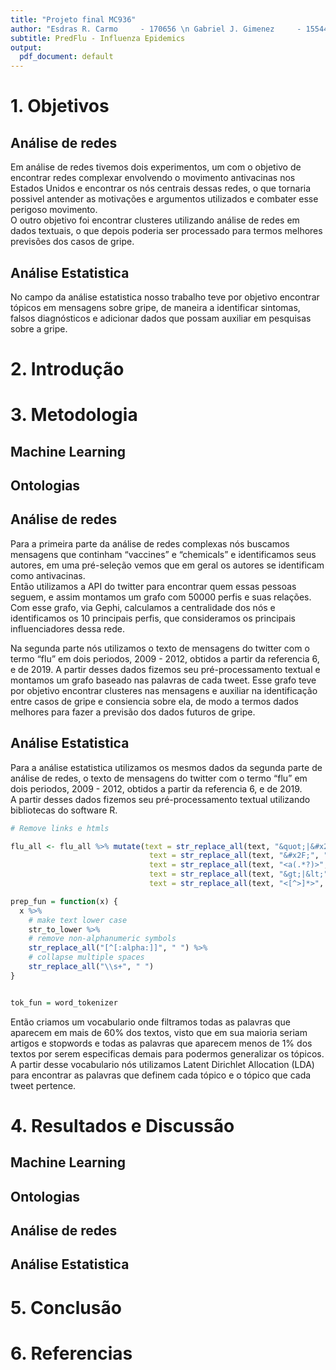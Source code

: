 ```yaml
---
title: "Projeto final MC936"
author: "Esdras R. Carmo     - 170656 \n Gabriel J. Gimenez     - 155449"
subtitle: PredFlu - Influenza Epidemics
output:
  pdf_document: default
---
```


# 1. Objetivos

## Análise de redes

  Em análise de redes tivemos dois experimentos, um com o objetivo de encontrar redes complexar envolvendo o movimento antivacinas nos Estados Unidos e encontrar os nós centrais dessas redes, o que tornaria possivel antender as motivações e argumentos utilizados e combater esse perigoso movimento.  
  O outro objetivo foi encontrar clusteres utilizando análise de redes em dados textuais, o que depois poderia ser processado para termos melhores previsões dos casos de gripe.  

## Análise Estatistica  

No campo da análise estatistica nosso trabalho teve por objetivo encontrar tópicos em mensagens sobre gripe, de maneira a identificar sintomas, falsos diagnósticos e adicionar dados que possam auxiliar em pesquisas sobre a gripe.  

# 2. Introdução

# 3. Metodologia

## Machine Learning

## Ontologias

## Análise de redes

  Para a primeira parte da análise de redes complexas nós buscamos mensagens que continham "vaccines" e "chemicals" e identificamos seus autores, em uma pré-seleção vemos que em geral os autores se identificam como antivacinas.  
  Então utilizamos a API do twitter para encontrar quem essas pessoas seguem, e assim montamos um grafo com 50000 perfis e suas relações. Com esse grafo, via Gephi, calculamos a centralidade dos nós e identificamos os 10 principais perfis, que consideramos os principais influenciadores dessa rede.  
  
  Na segunda parte nós utilizamos o texto de mensagens do twitter com o termo "flu" em dois periodos, 2009 - 2012, obtidos a partir da referencia 6, e de 2019. A partir desses dados fizemos seu pré-processamento textual e montamos um grafo baseado nas palavras de cada tweet. Esse grafo teve por objetivo encontrar clusteres nas mensagens e auxiliar na identificação entre casos de gripe e consiencia sobre ela, de modo a termos dados melhores para fazer a previsão dos dados futuros de gripe.  
  

## Análise Estatistica

Para a análise estatistica utilizamos os mesmos dados da segunda parte de análise de redes, o texto de mensagens do twitter com o termo "flu" em dois periodos, 2009 - 2012, obtidos a partir da referencia 6, e de 2019.  
A partir desses dados fizemos seu pré-processamento textual utilizando bibliotecas do software R.  

```r
# Remove links e htmls

flu_all <- flu_all %>% mutate(text = str_replace_all(text, "&quot;|&#x2F;", "'"),    
                               text = str_replace_all(text, "&#x2F;", "/"),           
                               text = str_replace_all(text, "<a(.*?)>", " "),         
                               text = str_replace_all(text, "&gt;|&lt;", " "),        
                               text = str_replace_all(text, "<[^>]*>", " "))

prep_fun = function(x) {
  x %>% 
    # make text lower case
    str_to_lower %>% 
    # remove non-alphanumeric symbols
    str_replace_all("[^[:alpha:]]", " ") %>% 
    # collapse multiple spaces
    str_replace_all("\\s+", " ")
}


tok_fun = word_tokenizer

```

Então criamos um vocabulario onde filtramos todas as palavras que aparecem em mais de 60% dos textos, visto que em sua maioria seriam artigos e stopwords e todas as palavras que aparecem menos de 1% dos textos por serem especificas demais para podermos generalizar os tópicos.  
A partir desse vocabulario nós utilizamos Latent Dirichlet Allocation (LDA) para encontrar as palavras que definem cada tópico e o tópico que cada tweet pertence.  

# 4. Resultados e Discussão

## Machine Learning

## Ontologias

## Análise de redes

## Análise Estatistica

# 5. Conclusão

# 6. Referencias